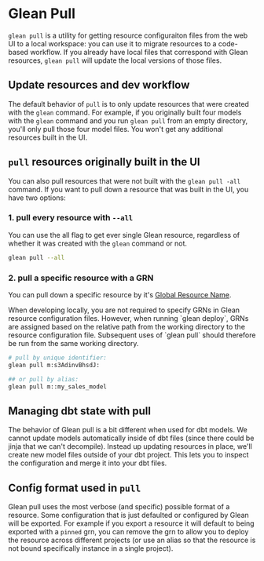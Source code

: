 
# Glean Pull

`glean pull` is a utility for getting resource configuraiton files from the web UI to a local workspace: you can use it to migrate resources to a code-based workflow.  If you already have local files that correspond with Glean resources, `glean pull` will update the local versions of those files.

## Update resources and dev workflow

The default behavior of `pull` is to only update resources that were created with the `glean` command.  For example, if you originally built four models with the `glean` command and you run `glean pull` from an empty directory, you'll only pull those four model files.  You won't get any additional resources built in the UI.

## `pull` resources originally built in the UI

You can also pull resources that were not built with the `glean pull -all` command.  If you want to pull down a resource that was built in the UI, you have two options:

### 1. pull every resource with `--all`

You can use the all flag to get ever single Glean resource, regardless of whether it was created with the `glean` command or not.

```bash copy
glean pull --all
```

### 2. pull a specific resource with a GRN

You can pull down a specific resource by it's [Global Resource Name](/docs/data-ops/resource-identifiers).

<Callout type="warning">
  When developing locally, you are not required to specify GRNs in Glean
  resource configuration files. However, when running `glean deploy`, GRNs are
  assigned based on the relative path from the working directory to the resource
  configuration file. Subsequent uses of `glean pull` should therefore be run
  from the same working directory.
</Callout>

```bash
# pull by unique identifier:
glean pull m:s3AdinvBhsdJ:

## or pull by alias:
glean pull m::my_sales_model
```

## Managing dbt state with pull

The behavior of Glean pull is a bit different when used for dbt models.  We cannot update models automatically inside of dbt files (since there could be jinja that we can't decompile).  Instead up updating resources in place, we'll create new model files outside of your dbt project.  This lets you to inspect the configuration and merge it into your dbt files.

## Config format used in `pull`

Glean pull uses the most verbose (and specific) possible format of a resource. Some configuration that is just defaulted or configured by Glean will be exported.  For example if you export a resource it will default to being exported with a `pinned` grn, you can remove the grn to allow you to deploy the resource across different projects (or use an alias so that the resource is not bound specifically instance in a single project).
